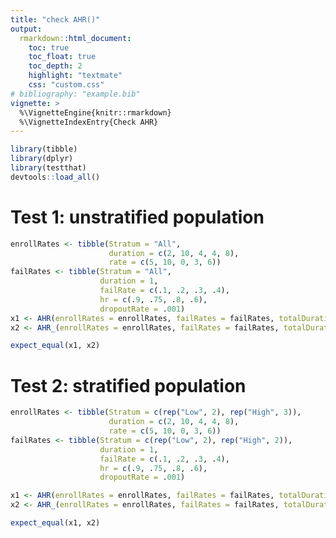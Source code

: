 ```yaml
---
title: "check AHR()"
output:
  rmarkdown::html_document:
    toc: true
    toc_float: true
    toc_depth: 2
    highlight: "textmate"
    css: "custom.css"
# bibliography: "example.bib"
vignette: >
  %\VignetteEngine{knitr::rmarkdown}
  %\VignetteIndexEntry{Check AHR}
---
```


```r
library(tibble)
library(dplyr)
library(testthat)
devtools::load_all()
```

# Test 1: unstratified population
```r
enrollRates <- tibble(Stratum = "All",
                      duration = c(2, 10, 4, 4, 8),
                      rate = c(5, 10, 0, 3, 6))
failRates <- tibble(Stratum = "All",
                    duration = 1,
                    failRate = c(.1, .2, .3, .4),
                    hr = c(.9, .75, .8, .6),
                    dropoutRate = .001)
x1 <- AHR(enrollRates = enrollRates, failRates = failRates, totalDuration = c(15, 30))
x2 <- AHR_(enrollRates = enrollRates, failRates = failRates, totalDuration = c(15, 30))

expect_equal(x1, x2)
```

# Test 2: stratified population
```r
enrollRates <- tibble(Stratum = c(rep("Low", 2), rep("High", 3)),
                      duration = c(2, 10, 4, 4, 8),
                      rate = c(5, 10, 0, 3, 6))
failRates <- tibble(Stratum = c(rep("Low", 2), rep("High", 2)),
                    duration = 1,
                    failRate = c(.1, .2, .3, .4),
                    hr = c(.9, .75, .8, .6),
                    dropoutRate = .001)

x1 <- AHR(enrollRates = enrollRates, failRates = failRates, totalDuration = c(15, 30))
x2 <- AHR_(enrollRates = enrollRates, failRates = failRates, totalDuration = c(15, 30))

expect_equal(x1, x2)
```

